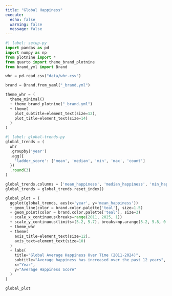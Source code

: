 ```yaml
---
title: "Global Happiness"
execute:
  echo: false
  warning: false
  message: false
---
```


```python
#| label: setup-py
import pandas as pd
import numpy as np
from plotnine import *
from quarto import theme_brand_plotnine
from brand_yml import Brand

whr = pd.read_csv("data/whr.csv")

brand = Brand.from_yaml("_brand.yml")

theme_whr = (
  theme_minimal()
  + theme_brand_plotnine("_brand.yml")
  + theme(
    plot_subtitle=element_text(size=12),
    plot_title=element_text(size=14)
  ) 
)
```

```python
#| label: global-trends-py
global_trends = (
  whr
  .groupby('year')
  .agg({
    'ladder_score': ['mean', 'median', 'min', 'max', 'count']
  })
  .round(3)
)

global_trends.columns = ['mean_happiness', 'median_happiness', 'min_happiness', 'max_happiness', 'countries_count']
global_trends = global_trends.reset_index()

global_plot = (
  ggplot(global_trends, aes(x='year', y='mean_happiness'))
  + geom_line(color = brand.color.palette['teal'], size=1.5)
  + geom_point(color = brand.color.palette['teal'], size=3)
  + scale_x_continuous(breaks=range(2011, 2025, 1))
  + scale_y_continuous(limits=(5.2, 5.7), breaks=np.arange(5.2, 5.8, 0.1))
  + theme_whr
  + theme(
    axis_title=element_text(size=12),
    axis_text=element_text(size=10)
  )
  + labs(
    title="Global Average Happiness Over Time (2011-2024)",
    subtitle="Average happiness has increased over the past 12 years",
    x="Year",
    y="Average Happiness Score"
  )
)

global_plot
```



